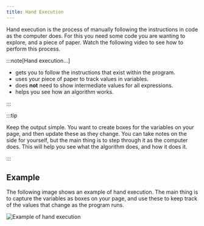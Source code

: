 ```yaml
---
title: Hand Execution
---
```


Hand execution is the process of manually following the instructions in code as the computer does. For this you need some code you are wanting to explore, and a piece of paper. Watch the following video to see how to perform this process.

<div class="not-content">
  <YouTube id="QS7vxAsCLEI" params="fs=1&modestbranding=1&rel=0&autoplay=1"/>
</div>

:::note[Hand execution...]

- gets you to follow the instructions that exist within the program.
- uses your piece of paper to track values in variables.
- does **not** need to show intermediate values for all expressions.
- helps you see how an algorithm works.

:::

:::tip

Keep the output simple. You want to create boxes for the variables on your page, and then update these as they change. You can take notes on the side for yourself, but the main thing is to step through it as the computer does. This will help you see what the algorithm does, and how it does it.

:::

## Example

The following image shows an example of hand execution. The main thing is to capture the variables as boxes on your page, and use these to keep track of the values that change as the program runs.

![Example of hand execution](../2-trailside/images/hand-execution.png)
